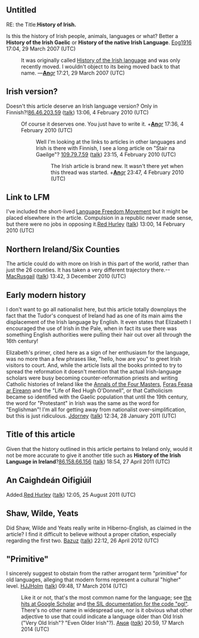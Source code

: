 <article id="9976164" title=Talk:History of the Irish language>
	<talkpage id="9976164" title="Talk:History of the Irish language">
{{WikiProjectBannerShell|1=
{{WikiProject Languages|class=Start}}
{{WikiProject Ireland|class=B|importance=high}}
{{WikiProject History}}
}}


==Untitled==
RE: the Title:'''History of Irish.'''

Is this the history of Irish people, animals, languages or what?
Better a '''History of the Irish Gaelic''' or '''History of the native Irish Language'''.
[[User:Eog1916|Eog1916]] 17:04, 29 March 2007 (UTC)

:It was originally called [[History of the Irish language]] and was only recently moved. I wouldn't object to its being moved back to that name. —[[User:Angr|'''An''']][[User talk:Angr|''gr'']] 17:21, 29 March 2007 (UTC)

==Irish version?==
Doesn't this article deserve an Irish language version? Only in Finnish?![[Special:Contributions/86.46.203.59|86.46.203.59]] ([[User talk:86.46.203.59|talk]]) 13:06, 4 February 2010 (UTC)
:Of course it deserves one. You just have to write it. +[[User:Angr|'''An''']][[User talk:Angr|''gr'']] 17:36, 4 February 2010 (UTC)
::Well I'm looking at the links to articles in other languages and Irish is there with Finnish, I see a long article on &quot;Stair na Gaeilge&quot;? [[Special:Contributions/109.79.7.59|109.79.7.59]] ([[User talk:109.79.7.59|talk]]) 23:15, 4 February 2010 (UTC)
:::The Irish article is brand new. It wasn't there yet when this thread was started. +[[User:Angr|'''An''']][[User talk:Angr|''gr'']] 23:47, 4 February 2010 (UTC)

==Link to LFM==
I've included the short-lived [[Language Freedom Movement]] but it might be placed elsewhere in the article. Compulsion in a republic never made sense, but there were no jobs in opposing it.[[User:Red Hurley|Red Hurley]] ([[User talk:Red Hurley|talk]]) 13:00, 14 February 2010 (UTC)

== Northern Ireland/Six Counties ==

The article could do with more on Irish in this part of the world, rather than just the 26 counties. It has taken a very different trajectory there.--[[User:MacRusgail|MacRusgail]] ([[User talk:MacRusgail|talk]]) 13:42, 3 December 2010 (UTC)

== Early modern history ==

I don't want to go all nationalist here, but this article totally downplays the fact that the Tudor's conquest of Ireland had as one of its main aims the displacement of the Irish language by English. It even states that Elizabeth I encouraged the use of Irish in the Pale, when in fact its use there was something English authorities were pulling their hair out over all through the 16th century! 

Elizabeth's primer, cited here as a sign of her enthusiasm for the language, was no more than a few phrases like, &quot;hello, how are you&quot; to greet Irish visitors to court. And, while the article lists all the books printed to try to spread the  reformation it doesn't mention that the actual Irish-language scholars were busy becoming counter-reformation priests and writing Catholic histories of Ireland like the [[Annals of the Four Masters]], [[Foras Feasa ar Eireann]] and the &quot;Life of Red Hugh O'Donnell&quot;, or that Catholicism became so identified with the Gaelic population that until the 19th century, the word for &quot;Protestant&quot; in Irish was the same as the word for &quot;Englishman&quot;! I'm all for getting away from nationalist over-simplification, but this is just ridiculous. [[User:Jdorney|Jdorney]] ([[User talk:Jdorney|talk]]) 12:34, 28 January 2011 (UTC)
==Title of this article==
Given that the history outlined in this article pertains to Ireland only, would it not be more accurate to give it another title such as '''History of the Irish Language in Ireland'''?[[Special:Contributions/86.158.66.156|86.158.66.156]] ([[User talk:86.158.66.156|talk]]) 18:54, 27 April 2011 (UTC)

==An Caighdeán Oifigiúil==
Added.[[User:Red Hurley|Red Hurley]] ([[User talk:Red Hurley|talk]]) 12:05, 25 August 2011 (UTC)

== Shaw,  Wilde, Yeats ==

Did Shaw, Wilde and Yeats really write in Hiberno-English, as claimed in the article? I find it difficult to believe without a proper citation, especially regarding the first two. [[User:Bazuz|Bazuz]] ([[User talk:Bazuz|talk]]) 22:12, 26 April 2012 (UTC)

== &quot;Primitive&quot; ==

I sincerely suggest to obstain from the rather arrogant term &quot;primitive&quot; for old languages, alleging that modern forms represent a cultural &quot;higher&quot; level. [[User:HJJHolm|HJJHolm]] ([[User talk:HJJHolm|talk]]) 09:48, 17 March 2014 (UTC)
:Like it or not, that's the most common name for the language; see [http://scholar.google.de/scholar?hl=de&amp;q=%22primitive+irish%22+language&amp;btnG=&amp;lr= the hits at Google Scholar] and [http://www-01.sil.org/iso639-3/documentation.asp?id=pgl the SIL documentation for the code &quot;pgl&quot;]. There's no other name in widespread use, nor is it obvious what other adjective to use that could indicate a language older than Old Irish (&quot;Very Old Irish&quot;? &quot;Even Older Irish&quot;?). [[User:Angr|Aɴɢʀ]] (''[[User talk:Angr|talk]]'') 20:59, 17 March 2014 (UTC)
	</talkpage>
</article>